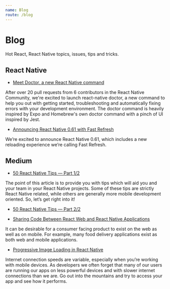 ```yaml
---
name: Blog
route: /blog
---
```


# Blog

Hot React, React Native topics, issues, tips and tricks.


## React Native

- [Meet Doctor, a new React Native command](https://facebook.github.io/react-native/blog/2019/11/18/react-native-doctor)

After over 20 pull requests from 6 contributors in the React Native Community, 
we're excited to launch react-native doctor, a new command to help you out with getting started, 
troubleshooting and automatically fixing errors with your development environment. 
The doctor command is heavily inspired by Expo and Homebrew's own doctor command with a pinch of UI inspired by Jest.


- [Announcing React Native 0.61 with Fast Refresh](https://facebook.github.io/react-native/blog/2019/09/18/version-0.61)

We’re excited to announce React Native 0.61, which includes a new reloading experience we’re calling Fast Refresh.



## Medium

- [50 React Native Tips — Part 1/2](https://medium.com/mop-developers/50-react-native-tips-part-1-2-5cb12803228b)

The point of this article is to provide you with tips which will aid you and your team in your React Native projects. Some of these tips are strictly React Native related, 
while others are generally more mobile development oriented. So, let’s get right into it!


- [50 React Native Tips — Part 2/2](https://medium.com/mop-developers/50-react-native-tips-part-2-2-51d5cd2baa4a)


- [Sharing Code Between React Web and React Native Applications](https://medium.com/react-native-training/sharing-code-between-react-web-and-react-native-applications-7f451af26378)

It can be desirable for a consumer facing product to exist on the web as well as on mobile. For example, many food delivery applications exist as both web and mobile applications.


- [Progressive Image Loading in React Native](https://medium.com/react-native-training/progressive-image-loading-in-react-native-e7a01827feb7)

Internet connection speeds are variable, especially when you’re working with mobile devices. 
As developers we often forget that many of our users are running our apps on less powerful devices and with slower internet connections than we are. 
Go out into the mountains and try to access your app and see how it performs.
